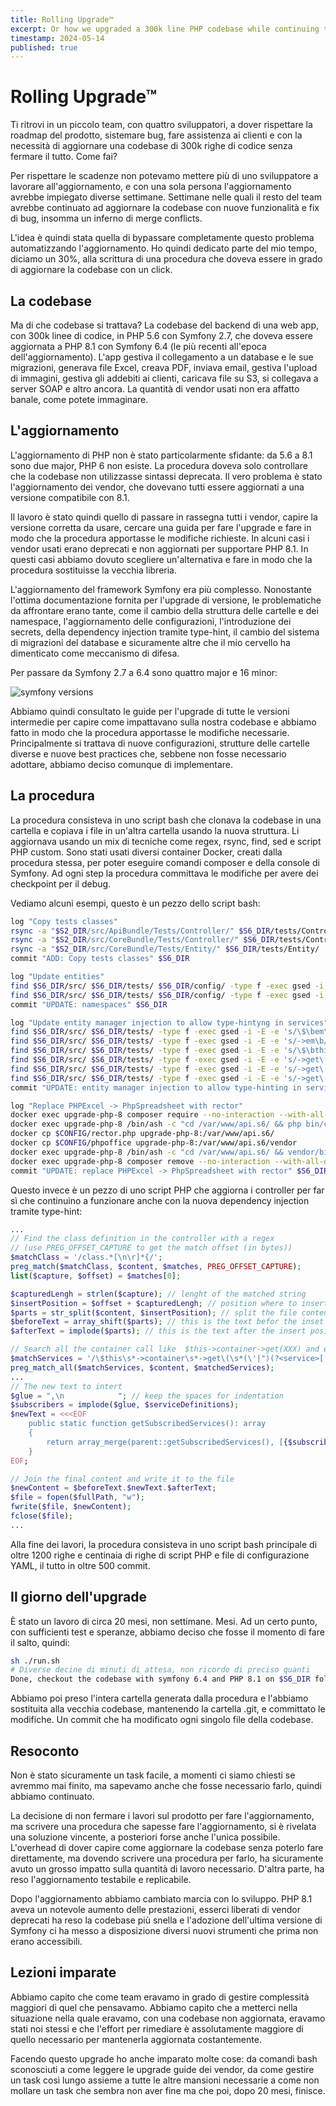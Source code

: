 ```yaml
---
title: Rolling Upgrade™
excerpt: Or how we upgraded a 300k line PHP codebase while continuing the development of new features and bug fixing.
timestamp: 2024-05-14
published: true
---
```



# Rolling Upgrade™

Ti ritrovi in un piccolo team, con quattro sviluppatori, a dover rispettare la roadmap del prodotto, sistemare bug, fare assistenza ai clienti e con la necessità di aggiornare una codebase di 300k righe di codice senza fermare il tutto. Come fai?

Per rispettare le scadenze non potevamo mettere più di uno sviluppatore a lavorare all'aggiornamento, e con una sola persona l'aggiornamento avrebbe impiegato diverse settimane. Settimane nelle quali il resto del team avrebbe continuato ad aggiornare la codebase con nuove funzionalità e fix di bug, insomma un inferno di merge conflicts.

L'idea è quindi stata quella di bypassare completamente questo problema automatizzando l'aggiornamento. Ho quindi dedicato parte del mio tempo, diciamo un 30%, alla scrittura di una procedura che doveva essere in grado di aggiornare la codebase con un click.

## La codebase

Ma di che codebase si trattava? La codebase del backend di una web app, con 300k linee di codice, in PHP 5.6 con Symfony 2.7, che doveva essere aggiornata a PHP 8.1 con Symfony 6.4 (le più recenti all'epoca dell'aggiornamento). L'app gestiva il collegamento a un database e le sue migrazioni, generava file Excel, creava PDF, inviava email, gestiva l'upload di immagini, gestiva gli addebiti ai clienti, caricava file su S3, si collegava a server SOAP e altro ancora. La quantità di vendor usati non era affatto banale, come potete immaginare.

## L'aggiornamento

L'aggiornamento di PHP non è stato particolarmente sfidante: da 5.6 a 8.1 sono due major, PHP 6 non esiste. La procedura doveva solo controllare che la codebase non utilizzasse sintassi deprecata. Il vero problema è stato l'aggiornamento dei vendor, che dovevano tutti essere aggiornati a una versione compatibile con 8.1.

Il lavoro è stato quindi quello di passare in rassegna tutti i vendor, capire la versione corretta da usare, cercare una guida per fare l'upgrade e fare in modo che la procedura apportasse le modifiche richieste. In alcuni casi i vendor usati erano deprecati e non aggiornati per supportare PHP 8.1. In questi casi abbiamo dovuto scegliere un'alternativa e fare in modo che la procedura sostituisse la vecchia libreria.

L'aggiornamento del framework Symfony era più complesso. Nonostante l'ottima documentazione fornita per l'upgrade di versione, le problematiche da affrontare erano tante, come il cambio della struttura delle cartelle e dei namespace, l'aggiornamento delle configurazioni, l'introduzione dei secrets, della dependency injection tramite type-hint, il cambio del sistema di migrazioni del database e sicuramente altre che il mio cervello ha dimenticato come meccanismo di difesa.

Per passare da Symfony 2.7 a 6.4 sono quattro major e 16 minor:

<Image src={versionsSrc} alt="symfony versions" />

Abbiamo quindi consultato le guide per l'upgrade di tutte le versioni intermedie per capire come impattavano sulla nostra codebase e abbiamo fatto in modo che la procedura apportasse le modifiche necessarie. Principalmente si trattava di nuove configurazioni, strutture delle cartelle diverse e nuove best practices che, sebbene non fosse necessario adottare, abbiamo deciso comunque di implementare.

## La procedura

La procedura consisteva in uno script bash che clonava la codebase in una cartella e copiava i file in un'altra cartella usando la nuova struttura. Li aggiornava usando un mix di tecniche come regex, rsync, find, sed e script PHP custom. Sono stati usati diversi container Docker, creati dalla procedura stessa, per poter eseguire comandi composer e della console di Symfony. Ad ogni step la procedura committava le modifiche per avere dei checkpoint per il debug.

Vediamo alcuni esempi, questo è un pezzo dello script bash:

```bash
log "Copy tests classes"
rsync -a "$S2_DIR/src/ApiBundle/Tests/Controller/" $S6_DIR/tests/Controller/
rsync -a "$S2_DIR/src/CoreBundle/Tests/Controller/" $S6_DIR/tests/Controller/
rsync -a "$S2_DIR/src/CoreBundle/Tests/Entity/" $S6_DIR/tests/Entity/
commit "ADD: Copy tests classes" $S6_DIR

log "Update entities"
find $S6_DIR/src/ $S6_DIR/tests/ $S6_DIR/config/ -type f -exec gsed -i -E -e 's/((Canvas|Api|Core|CRM|Cron|Desk|Export|Import|IncomeStatement|Migration)Bundle)\\+Entity/App\\Entity\\Core/g' {} +
find $S6_DIR/src/ $S6_DIR/tests/ $S6_DIR/config/ -type f -exec gsed -i -E -e 's/(Dashboard|Group|Integration)Bundle\\+Entity\\+Core/App\\Entity\\Core/g' {} +
commit "UPDATE: namespaces" $S6_DIR

log "Update entity manager injection to allow type-hintyng in services"
find $S6_DIR/src/ $S6_DIR/tests/ -type f -exec gsed -i -E -e 's/\$\bem\b/\$coreEm/g' {} +
find $S6_DIR/src/ $S6_DIR/tests/ -type f -exec gsed -i -E -e 's/->em\b/->coreEm/g' {} +
find $S6_DIR/src/ $S6_DIR/tests/ -type f -exec gsed -i -E -e 's/\$\bthis->em\b/\$this->coreEm/g' {} +
find $S6_DIR/src/ $S6_DIR/tests/ -type f -exec gsed -i -E -e 's/->get\("doctrine"\)->getManager\('"'"'access'"'"'\)/->get\('"'"'doctrine.orm.access_entity_manager'"'"'\)/g' {} +
find $S6_DIR/src/ $S6_DIR/tests/ -type f -exec gsed -i -E -e 's/->get\("doctrine"\)->getManager\('"'"'default'"'"'\)/->get\('"'"'doctrine.orm.core_entity_manager'"'"'\)/g' {} +
find $S6_DIR/src/ $S6_DIR/tests/ -type f -exec gsed -i -E -e 's/->get\('"'"'doctrine'"'"'\)->getManager\('"'"'default'"'"'\)/->get\('"'"'doctrine.orm.core_entity_manager'"'"'\)/g' {} +
commit "UPDATE: entity manager injection to allow type-hinting in services" $S6_DIR

log "Replace PHPExcel -> PhpSpreadsheet with rector"
docker exec upgrade-php-8 composer require --no-interaction --with-all-dependencies --working-dir=/var/www/api.s6 --dev rector/rector rector/rector-phpoffice
docker exec upgrade-php-8 /bin/ash -c "cd /var/www/api.s6/ && php bin/console cache:pool:clear cache.global_clearer" # clear cache
docker cp $CONFIG/rector.php upgrade-php-8:/var/www/api.s6/
docker cp $CONFIG/phpoffice upgrade-php-8:/var/www/api.s6/vendor
docker exec upgrade-php-8 /bin/ash -c "cd /var/www/api.s6/ && vendor/bin/rector process src"
docker exec upgrade-php-8 composer remove --no-interaction --with-all-dependencies --working-dir=/var/www/api.s6 --dev rector/rector rector/rector-phpoffice
commit "UPDATE: replace PHPExcel -> PhpSpreadsheet with rector" $S6_DIR
```

Questo invece è un pezzo di uno script PHP che aggiorna i controller per far sì che continuino a funzionare anche con la nuova dependency injection tramite type-hint:

```php
...
// Find the class definition in the controller with a regex
// (use PREG_OFFSET_CAPTURE to get the match offset (in bytes))
$matchClass = '/class.*[\n\r]*{/';
preg_match($matchClass, $content, $matches, PREG_OFFSET_CAPTURE);
list($capture, $offset) = $matches[0];

$capturedLengh = strlen($capture); // lenght of the matched string
$insertPosition = $offset + $capturedLengh; // position where to insert the text
$parts = str_split($content, $insertPosition); // split the file content in the insert position
$beforeText = array_shift($parts); // this is the text befor the inset position
$afterText = implode($parts); // this is the text after the insert position

// Search all the container call like  $this->container->get(XXX) and extract the asked services.
$matchServices = '/\$this\s*->container\s*->get\(\s*(\'|")(?<service>[.\-\w]*)(\'|")\s*\)/';
preg_match_all($matchServices, $content, $matchedServices);
...
// The new text to intert
$glue = ",\n            "; // keep the spaces for indentation
$subscribers = implode($glue, $serviceDefinitions);
$newText = <<<EOF
    public static function getSubscribedServices(): array
    {
        return array_merge(parent::getSubscribedServices(), [{$subscribers}]);
    }
EOF;

// Join the final content and write it to the file
$newContent = $beforeText.$newText.$afterText;
$file = fopen($fullPath, "w");
fwrite($file, $newContent);
fclose($file);
...
```

Alla fine dei lavori, la procedura consisteva in uno script bash principale di oltre 1200 righe e centinaia di righe di script PHP e file di configurazione YAML, il tutto in oltre 500 commit.

## Il giorno dell'upgrade

È stato un lavoro di circa 20 mesi, non settimane. Mesi. Ad un certo punto, con sufficienti test e speranze, abbiamo deciso che fosse il momento di fare il salto, quindi:

```bash
sh ./run.sh
# Diverse decine di minuti di attesa, non ricordo di preciso quanti
Done, checkout the codebase with symfony 6.4 and PHP 8.1 on $S6_DIR folder
```

Abbiamo poi preso l'intera cartella generata dalla procedura e l'abbiamo sostituita alla vecchia codebase, mantenendo la cartella .git, e committato le modifiche. Un commit che ha modificato ogni singolo file della codebase.

## Resoconto

Non è stato sicuramente un task facile, a momenti ci siamo chiesti se avremmo mai finito, ma sapevamo anche che fosse necessario farlo, quindi abbiamo continuato.

La decisione di non fermare i lavori sul prodotto per fare l'aggiornamento, ma scrivere una procedura che sapesse fare l'aggiornamento, si è rivelata una soluzione vincente, a posteriori forse anche l'unica possibile. L'overhead di dover capire come aggiornare la codebase senza poterlo fare direttamente, ma dovendo scrivere una procedura per farlo, ha sicuramente avuto un grosso impatto sulla quantità di lavoro necessario. D'altra parte, ha reso l'aggiornamento testabile e replicabile.

Dopo l'aggiornamento abbiamo cambiato marcia con lo sviluppo. PHP 8.1 aveva un notevole aumento delle prestazioni, esserci liberati di vendor deprecati ha reso la codebase più snella e l'adozione dell'ultima versione di Symfony ci ha messo a disposizione diversi nuovi strumenti che prima non erano accessibili.

## Lezioni imparate

Abbiamo capito che come team eravamo in grado di gestire complessità maggiori di quel che pensavamo. Abbiamo capito che a metterci nella situazione nella quale eravamo, con una codebase non aggiornata, eravamo stati noi stessi e che l'effort per rimediare è assolutamente maggiore di quello necessario per mantenerla aggiornata costantemente.

Facendo questo upgrade ho anche imparato molte cose: da comandi bash sconosciuti a come leggere le upgrade guide dei vendor, da come gestire un task così lungo assieme a tutte le altre mansioni necessarie a come non mollare un task che sembra non aver fine ma che poi, dopo 20 mesi, finisce.
